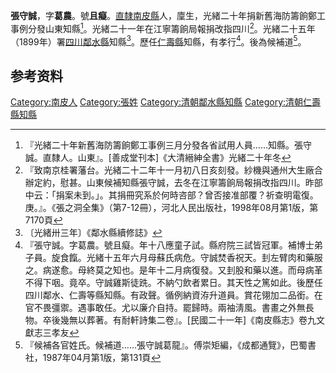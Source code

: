 {{Otheruses|other=名为張守誠的其他人物|张昭 (1911年)}}
{{明清人物信息框
| 姓名 = 張守誠
| 原名 = 
| 圖片名稱=  
| 圖片大小 = 220px
| 圖片說明 =  
| 最高職務 = [[四川|四川]][[鄰水縣知縣|鄰水縣知縣]]
| 國家 = 大清
| 爵位 =
| 籍貫 = [[直隸|直隸]][[南皮縣|南皮縣]]
| 族裔 =  
| 旗籍 =  
| 字號 = 字葛農。號且癡
| 諡號 = 
| 出生日期 = 
| 出生地點 =
| 逝世日期 =  
| 逝世地點 = 
| 墓葬 = 
| 配偶 =  
| 親屬 =   
| 出身 = 
* 廩生
| 經歷 = 
| 著作 =  
* 《耐軒古今體詩存》二卷<ref>《耐軒古今體詩存》二卷。張守誠撰。守誠生於同治五年（1866年），卒年不詳。字葛農，直隸南皮人。往來張之洞官署。此集民國初年鉛印，首都圖書館藏。前有光緒二十五年長沙[[楊其隽|楊其隽]]序，又[[嚴賓虞|嚴賓虞]]序，又光緒三十一年[[陸鍾岱|陸鍾岱]]序，又光緒三十四年華陽[[范溶|范溶]]及[[王睢|王睢]]序，又光緒三十一年[[王綬|王綬]]序，又[[朱榮璪|朱榮璪]]序，又[[邢錦生|邢錦生]]等十四人題詞。詩編年，起光緒二十五年，止於民國三年。《井研竹枝祠》十二首，皆記鹽業。附詞十三闋。詩詞多記四川風俗物麈。《生日自嘲》題下註：「己亥臘月，時年三十有四。」。柯愈春著，《清人詩文集總目提要》（中冊），北京古籍出版社，2001年11月第1版，第1952頁</ref>
*
*
}}
'''張守誠'''{{BD|1866年||？年||}}，字'''葛農'''。號'''且癡'''。[[直隸|直隸]][[南皮縣|南皮縣]]人，廩生，光緒二十年捐新舊海防籌餉鄭工事例分發山東知縣<ref>『光緒二十年新舊海防籌餉鄭工事例三月分發各省試用人員……知縣。張守誠。直隸人。山東』。[善成堂刊本]《大清縉紳全書》光緒二十年冬</ref>。光緒二十一年在江寧籌餉局報捐改指四川<ref>『致南京桂署藩台。光緒二十二年十一月初八日亥刻發。紗機與通州大生廠合辦定約，慰甚。山東候補知縣張守誠，去冬在江寧籌餉局報捐改指四川。昨部中云：「捐案未到。」。其捐冊究系於何時咨部？曾否接准部覆？祈查明電復。庚。』。《張之洞全集》（第7-12冊），河北人民出版社，1998年08月第1版，第7170頁</ref>。光緒二十五年（1899年）署[[四川|四川]][[鄰水縣|鄰水縣]]知縣<ref>〔光緒卅三年〕《鄰水縣續修誌》</ref>。歷任[[仁壽縣|仁壽縣]]知縣，有孝行<ref>『張守誠。字葛農。號且癡。年十八應童子試。縣府院三試皆冠軍。補博士弟子員。旋食餼。光緒十五年六月母蘇氏病危。守誠焚香祝天。刲左臂肉和藥服之。病遂愈。母終莫之知也。是年十二月病復發。又刲股和藥以進。而母病革不得下咽。竟卒。守誠雞斯徒跣。不納勺飲者累日。其天性之篤如此。後歷任四川鄰水、仁壽等縣知縣。有政聲。循例納資洊升道員。賞花翎加二品銜。在官不畏彊禦。遇事敢任。尤以廉介自持。罷歸時。兩袖淸風。書畫之外無長物。卒後幾無以葬著。有耐軒詩集二卷』。[民國二十一年]《南皮縣志》卷九文獻志三孝友</ref>。後為候補道<ref> 『候補各官姓氏。候補道……張守誠葛龍』。傅崇矩編，《成都通覽》，巴蜀書社，1987年04月第1版，第131頁</ref>。

== 参考资料 ==
{{reflist}}

{{鄰水縣知縣}}

{{Authority control}}

{{DEFAULTSORT:}}
[[Category:南皮人|Category:南皮人]]
[[Category:張姓|Category:張姓]]
[[Category:清朝鄰水縣知縣|Category:清朝鄰水縣知縣]]
[[Category:清朝仁壽縣知縣|Category:清朝仁壽縣知縣]]


{{清朝人物小作品}}